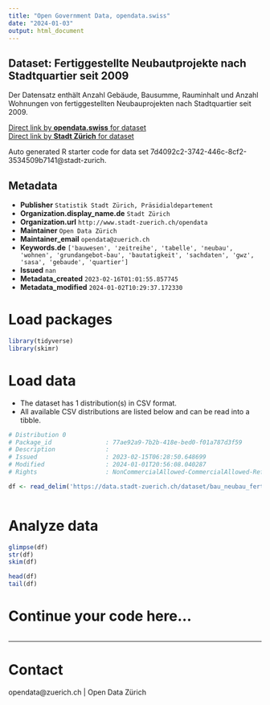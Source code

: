 ```yaml
---
title: "Open Government Data, opendata.swiss"
date: "2024-01-03"
output: html_document
---
```


## Dataset: Fertiggestellte Neubautprojekte nach Stadtquartier seit 2009

Der Datensatz enthält Anzahl Gebäude, Bausumme, Rauminhalt und Anzahl Wohnungen von fertiggestellten Neubauprojekten nach Stadtquartier seit 2009.

[Direct link by **opendata.swiss** for dataset](https://opendata.swiss/de/dataset/fertiggestellte-neubautprojekte-nach-stadtquartier-seit-2009)<br>
[Direct link by **Stadt Zürich** for dataset](https://data.stadt-zuerich.ch/dataset/bau_neubau_fertiggestellt_whg_bausm_rinh_geb_quartier_od5012)

Auto generated R starter code for data set 7d4092c2-3742-446c-8cf2-3534509b7141@stadt-zurich.

## Metadata

- **Publisher** `Statistik Stadt Zürich, Präsidialdepartement`
- **Organization.display_name.de** `Stadt Zürich`
- **Organization.url** `http://www.stadt-zuerich.ch/opendata`
- **Maintainer** `Open Data Zürich`
- **Maintainer_email** `opendata@zuerich.ch`
- **Keywords.de** `['bauwesen', 'zeitreihe', 'tabelle', 'neubau', 'wohnen', 'grundangebot-bau', 'bautatigkeit', 'sachdaten', 'gwz', 'sasa', 'gebaude', 'quartier']`
- **Issued** `nan`
- **Metadata_created** `2023-02-16T01:01:55.857745`
- **Metadata_modified** `2024-01-02T10:29:37.172330`


# Load packages

```r

library(tidyverse)
library(skimr)

```

# Load data

-   The dataset has 1 distribution(s) in CSV format.
-   All available CSV distributions are listed below and can be read into a tibble.

```r

# Distribution 0
# Package_id               : 77ae92a9-7b2b-418e-bed0-f01a787d3f59
# Description              : 
# Issued                   : 2023-02-15T06:28:50.648699
# Modified                 : 2024-01-01T20:56:08.040287
# Rights                   : NonCommercialAllowed-CommercialAllowed-ReferenceNotRequired

df <- read_delim('https://data.stadt-zuerich.ch/dataset/bau_neubau_fertiggestellt_whg_bausm_rinh_geb_quartier_od5012/download/BAU501OD5012.csv')



```

# Analyze data

```r

glimpse(df)
str(df)
skim(df)

head(df)
tail(df)

```

# Continue your code here...

```r

```

------------------------------------------------------------------------

# Contact

opendata@zuerich.ch | Open Data Zürich
